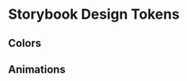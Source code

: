
<Meta title="Introduction" />

# Storybook Design Tokens

<h2>Colors</h2>

<DesignTokenDocBlock categoryName="Colors" maxHeight={600} viewType="card" />

<h2>Animations</h2>

<DesignTokenDocBlock
  categoryName="Animations"
  showSearch={false}
  viewType="table"
/>
